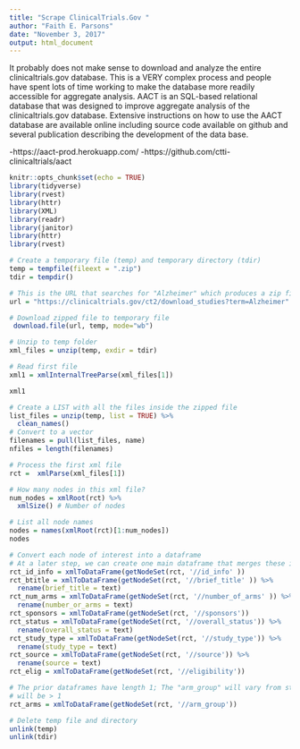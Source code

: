 ```yaml
---
title: "Scrape ClinicalTrials.Gov "
author: "Faith E. Parsons"
date: "November 3, 2017"
output: html_document
---
```


It probably does not make sense to download and analyze the entire clinicaltrials.gov database. This is a VERY complex process and people have spent lots of time working to make the database more readily accessible for aggregate analysis. AACT is an SQL-based relational database that was designed to improve aggregate analysis of the clinicaltrials.gov database. Extensive instructions on how to use the AACT database are available online including source code available on github and several publication describing the development of the data base.

-https://aact-prod.herokuapp.com/
-https://github.com/ctti-clinicaltrials/aact 


```r
knitr::opts_chunk$set(echo = TRUE)
library(tidyverse)
library(rvest)
library(httr)
library(XML)
library(readr)
library(janitor)
library(httr)
library(rvest)

```

```r
# Create a temporary file (temp) and temporary directory (tdir)
temp = tempfile(fileext = ".zip")
tdir = tempdir()

# This is the URL that searches for "Alzheimer" which produces a zip file
url = "https://clinicaltrials.gov/ct2/download_studies?term=Alzheimer"

# Download zipped file to temporary file
 download.file(url, temp, mode="wb")

# Unzip to temp folder
xml_files = unzip(temp, exdir = tdir)

# Read first file
xml1 = xmlInternalTreeParse(xml_files[1])

xml1

# Create a LIST with all the files inside the zipped file
list_files = unzip(temp, list = TRUE) %>%
  clean_names()
# Convert to a vector
filenames = pull(list_files, name)
nfiles = length(filenames)

# Process the first xml file
rct =  xmlParse(xml_files[1])

# How many nodes in this xml file?
num_nodes = xmlRoot(rct) %>%
  xmlSize() # Number of nodes

# List all node names
nodes = names(xmlRoot(rct)[1:num_nodes])
nodes

# Convert each node of interest into a dataframe
# At a later step, we can create one main dataframe that merges these individual data frames, organized by rct_id
rct_id_info = xmlToDataFrame(getNodeSet(rct, '//id_info' )) 
rct_btitle = xmlToDataFrame(getNodeSet(rct, '//brief_title' )) %>%
  rename(brief_title = text)
rct_num_arms = xmlToDataFrame(getNodeSet(rct, '//number_of_arms' )) %>%
  rename(number_or_arms = text)
rct_sponsors = xmlToDataFrame(getNodeSet(rct, '//sponsors')) 
rct_status = xmlToDataFrame(getNodeSet(rct, '//overall_status')) %>%
  rename(overall_status = text)
rct_study_type = xmlToDataFrame(getNodeSet(rct, '//study_type')) %>%
  rename(study_type = text)
rct_source = xmlToDataFrame(getNodeSet(rct, '//source')) %>%
  rename(source = text)
rct_elig = xmlToDataFrame(getNodeSet(rct, '//eligibility'))

# The prior dataframes have length 1; The "arm_group" will vary from study to study, most   
# will be > 1
rct_arms = xmlToDataFrame(getNodeSet(rct, '//arm_group'))

# Delete temp file and directory
unlink(temp)
unlink(tdir)

```


